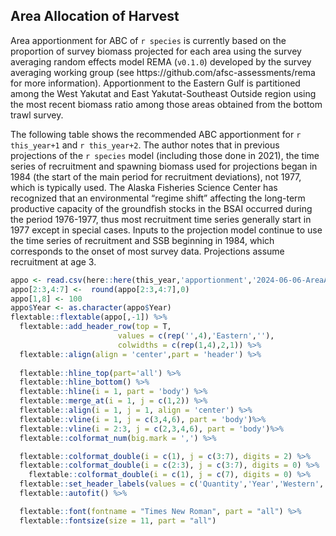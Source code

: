 
## Area Allocation of Harvest

Area apportionment for ABC of `r species` is currently based on the proportion of survey biomass projected for each area using the survey averaging random effects model REMA (`v0.1.0`) developed by the survey averaging working group (see https://github.com/afsc-assessments/rema for more information).  Apportionment to the Eastern Gulf is partitioned among the West Yakutat and East Yakutat-Southeast Outside region using the most recent biomass ratio among those areas obtained from the bottom trawl survey.

The following table shows the recommended ABC apportionment for `r this_year+1` and `r this_year+2`. The author notes that in previous projections of the `r species` model (including those done in 2021), the time series of recruitment and spawning biomass used for projections began in 1984 (the start of the main period for recruitment deviations), not 1977, which is typically used.  The Alaska Fisheries Science Center has recognized that an environmental “regime shift” affecting the long-term productive capacity of the groundfish stocks in the BSAI occurred during the period 1976-1977, thus most recruitment time series generally start in 1977 except in special cases. Inputs to the projection model continue to use the time series of recruitment and SSB beginning in 1984, which corresponds to the onset of most survey data. Projections assume recruitment at age 3.


```r
appo <- read.csv(here::here(this_year,'apportionment','2024-06-06-AreaApportionment.csv'))
appo[2:3,4:7] <-  round(appo[2:3,4:7],0)
appo[1,8] <- 100
appo$Year <- as.character(appo$Year)
flextable::flextable(appo[,-1]) %>%
  flextable::add_header_row(top = T,  
                        values = c(rep('',4),'Eastern',''),
                        colwidths = c(rep(1,4),2,1)) %>%
  flextable::align(align = 'center',part = 'header') %>%
  
  flextable::hline_top(part='all') %>% 
  flextable::hline_bottom() %>%
  flextable::hline(i = 1, part = 'body') %>%
  flextable::merge_at(i = 1, j = c(1,2)) %>%
  flextable::align(i = 1, j = 1, align = 'center') %>%
  flextable::vline(i = 1, j = c(3,4,6), part = 'body')%>%
  flextable::vline(i = 2:3, j = c(2,3,4,6), part = 'body')%>%
  flextable::colformat_num(big.mark = ',') %>%

  flextable::colformat_double(i = c(1), j = c(3:7), digits = 2) %>%
  flextable::colformat_double(i = c(2:3), j = c(3:7), digits = 0) %>%
    flextable::colformat_double(i = c(1), j = c(7), digits = 0) %>%
  flextable::set_header_labels(values = c('Quantity','Year','Western','Central','W. Yakutat','E. Yakutat/SEO','Total')) %>%
  flextable::autofit() %>%  

  flextable::font(fontname = "Times New Roman", part = "all") %>% 
  flextable::fontsize(size = 11, part = "all")
```
